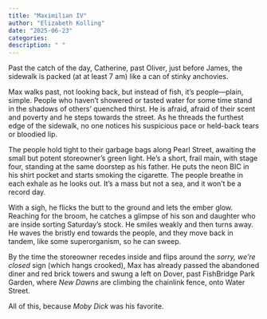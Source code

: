 ```yaml
---
title: "Maximilian IV"
author: "Elizabeth Kolling"
date: "2025-06-23"
categories: 
description: " "
---
```



Past the catch of the day, Catherine, past Oliver, just before James, the sidewalk is packed (at at least 7 am) like a can of stinky anchovies. 

Max walks past, not looking back, but instead of fish, it’s people—plain, simple. People who haven’t showered or tasted water for some time stand in the shadows of others’ quenched thirst. He is afraid, afraid of their scent and poverty and he steps towards the street. As he threads the furthest edge of the sidewalk, no one notices his suspicious pace or held-back tears or bloodied lip. 

The people hold tight to their garbage bags along Pearl Street, awaiting the small but potent storeowner’s green light. He’s a short, frail main, with stage four, standing at the same doorstep as his father. He puts the neon BIC in his shirt pocket and starts smoking the cigarette. The people breathe in each exhale as he looks out. It’s a mass but not a sea, and it won’t be a record day.

With a sigh, he flicks the butt to the ground and lets the ember glow. Reaching for the broom, he catches a glimpse of his son and daughter who are inside sorting Saturday’s stock. He smiles weakly and then turns away. He waves the bristly end towards the people, and they move back in tandem, like some superorganism, so he can sweep. 

By the time the storeowner recedes inside and flips around the *sorry, we’re closed* sign (which hangs crooked), Max has already passed the abandoned diner and red brick towers and swung a left on Dover, past FishBridge Park Garden, where *New Dawns* are climbing the chainlink fence, onto Water Street. 

All of this, because *Moby Dick* was his favorite. 